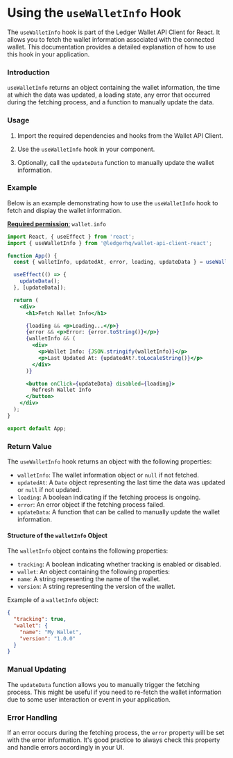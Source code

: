 # Using the `useWalletInfo` Hook

The `useWalletInfo` hook is part of the Ledger Wallet API Client for React. It allows you to fetch the wallet information associated with the connected wallet. This documentation provides a detailed explanation of how to use this hook in your application.

### Introduction

`useWalletInfo` returns an object containing the wallet information, the time at which the data was updated, a loading state, any error that occurred during the fetching process, and a function to manually update the data.

### Usage

1. Import the required dependencies and hooks from the Wallet API Client.

2. Use the `useWalletInfo` hook in your component.

3. Optionally, call the `updateData` function to manually update the wallet information.

### Example

Below is an example demonstrating how to use the `useWalletInfo` hook to fetch and display the wallet information.

[**Required permission**:](https://developers.ledger.com/docs/discover/wallet-api/appendix/manifest#permissions)
  `wallet.info`

```jsx
import React, { useEffect } from 'react';
import { useWalletInfo } from '@ledgerhq/wallet-api-client-react';

function App() {
  const { walletInfo, updatedAt, error, loading, updateData } = useWalletInfo();

  useEffect(() => {
    updateData();
  }, [updateData]);

  return (
    <div>
      <h1>Fetch Wallet Info</h1>

      {loading && <p>Loading...</p>}
      {error && <p>Error: {error.toString()}</p>}
      {walletInfo && (
        <div>
          <p>Wallet Info: {JSON.stringify(walletInfo)}</p>
          <p>Last Updated At: {updatedAt?.toLocaleString()}</p>
        </div>
      )}

      <button onClick={updateData} disabled={loading}>
        Refresh Wallet Info
      </button>
    </div>
  );
}

export default App;
```

### Return Value

The `useWalletInfo` hook returns an object with the following properties:

- `walletInfo`: The wallet information object or `null` if not fetched.
- `updatedAt`: A `Date` object representing the last time the data was updated or `null` if not updated.
- `loading`: A boolean indicating if the fetching process is ongoing.
- `error`: An error object if the fetching process failed.
- `updateData`: A function that can be called to manually update the wallet information.

#### Structure of the `walletInfo` Object

The `walletInfo` object contains the following properties:

- `tracking`: A boolean indicating whether tracking is enabled or disabled.
- `wallet`: An object containing the following properties:
- `name`: A string representing the name of the wallet.
- `version`: A string representing the version of the wallet.

Example of a `walletInfo` object:

```json
{
  "tracking": true,
  "wallet": {
    "name": "My Wallet",
    "version": "1.0.0"
  }
}
```

### Manual Updating

The `updateData` function allows you to manually trigger the fetching process. This might be useful if you need to re-fetch the wallet information due to some user interaction or event in your application.

### Error Handling

If an error occurs during the fetching process, the `error` property will be set with the error information. It's good practice to always check this property and handle errors accordingly in your UI.